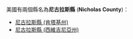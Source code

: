 美國有兩個縣名為'''尼古拉斯縣''' ('''Nicholas County''')：
* [[尼古拉斯縣_(肯塔基州)|尼古拉斯縣 (肯塔基州)]]
* [[尼古拉斯縣_(西維吉尼亞州)|尼古拉斯縣 (西維吉尼亞州)]]
{{disambig|N尼古拉斯縣|Cat=五字县名消歧义}}